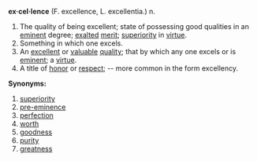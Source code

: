 '''ex·cel·lence''' (F. excellence, L. excellentia.)
n.

#The quality of being excellent; state of possessing good qualities in an [[eminent]] degree; [[exalted]] [[merit]]; [[superiority]] in [[virtue]]. 
#Something in which one excels.
#An [[excellent]] or [[valuable]] [[quality]]; that by which any one excels or is [[eminent]]; a [[virtue]].
#A title of [[honor]] or [[respect]]; -- more common in the form excellency.


'''Synonyms:'''
#[[superiority]]
#[[pre-eminence]]
#[[perfection]]
#[[worth]]
#[[goodness]]
#[[purity]]
#[[greatness]]